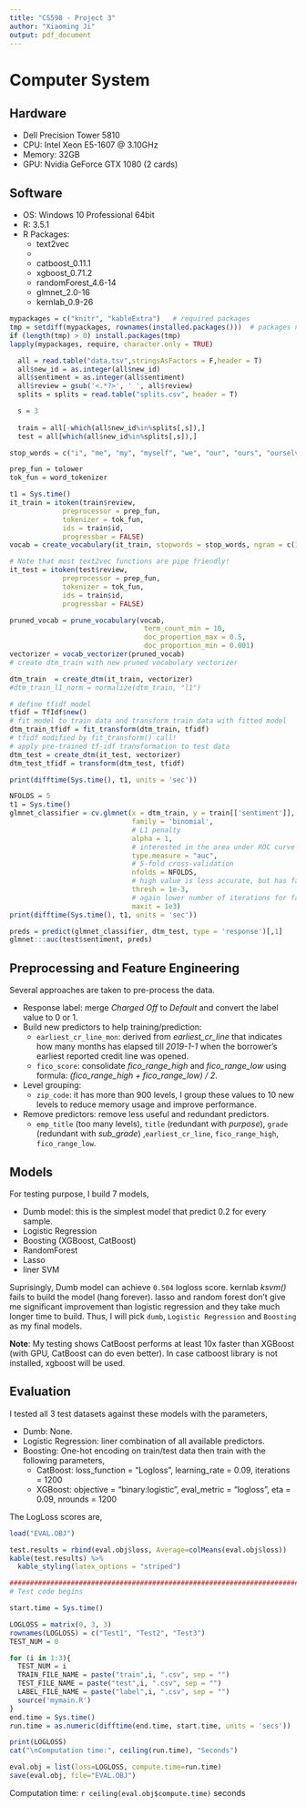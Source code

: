 ```yaml
---
title: "CS598 - Project 3"
author: "Xiaoming Ji"
output: pdf_document
---
```

# Computer System

## Hardware
- Dell Precision Tower 5810
- CPU: Intel Xeon E5-1607 @ 3.10GHz
- Memory: 32GB
- GPU: Nvidia GeForce GTX 1080 (2 cards)

## Software
- OS: Windows 10 Professional 64bit
- R: 3.5.1
- R Packages:
    - text2vec
    - 
    - catboost_0.11.1
    - xgboost_0.71.2
    - randomForest_4.6-14
    - glmnet_2.0-16
    - kernlab_0.9-26

```r
mypackages = c("knitr", "kableExtra")   # required packages
tmp = setdiff(mypackages, rownames(installed.packages()))  # packages need to be installed
if (length(tmp) > 0) install.packages(tmp)
lapply(mypackages, require, character.only = TRUE)
```


```r
  all = read.table("data.tsv",stringsAsFactors = F,header = T)
  all$new_id = as.integer(all$new_id)
  all$sentiment = as.integer(all$sentiment)
  all$review = gsub('<.*?>', ' ', all$review)
  splits = splits = read.table("splits.csv", header = T)
```
```r
  s = 3
  
  train = all[-which(all$new_id%in%splits[,s]),]
  test = all[which(all$new_id%in%splits[,s]),]
```

```r
stop_words = c("i", "me", "my", "myself", "we", "our", "ours", "ourselves", "you", "your", "yours")

prep_fun = tolower
tok_fun = word_tokenizer

t1 = Sys.time()
it_train = itoken(train$review, 
             preprocessor = prep_fun, 
             tokenizer = tok_fun, 
             ids = train$id, 
             progressbar = FALSE)
vocab = create_vocabulary(it_train, stopwords = stop_words, ngram = c(1L, 2L))

# Note that most text2vec functions are pipe friendly!
it_test = itoken(test$review, 
             preprocessor = prep_fun, 
             tokenizer = tok_fun, 
             ids = train$id, 
             progressbar = FALSE)

pruned_vocab = prune_vocabulary(vocab, 
                                 term_count_min = 10, 
                                 doc_proportion_max = 0.5,
                                 doc_proportion_min = 0.001)
vectorizer = vocab_vectorizer(pruned_vocab)
# create dtm_train with new pruned vocabulary vectorizer

dtm_train  = create_dtm(it_train, vectorizer)
#dtm_train_l1_norm = normalize(dtm_train, "l1")

# define tfidf model
tfidf = TfIdf$new()
# fit model to train data and transform train data with fitted model
dtm_train_tfidf = fit_transform(dtm_train, tfidf)
# tfidf modified by fit_transform() call!
# apply pre-trained tf-idf transformation to test data
dtm_test = create_dtm(it_test, vectorizer)
dtm_test_tfidf = transform(dtm_test, tfidf)

print(difftime(Sys.time(), t1, units = 'sec'))
```

```r
NFOLDS = 5
t1 = Sys.time()
glmnet_classifier = cv.glmnet(x = dtm_train, y = train[['sentiment']], 
                              family = 'binomial', 
                              # L1 penalty
                              alpha = 1,
                              # interested in the area under ROC curve
                              type.measure = "auc",
                              # 5-fold cross-validation
                              nfolds = NFOLDS,
                              # high value is less accurate, but has faster training
                              thresh = 1e-3,
                              # again lower number of iterations for faster training
                              maxit = 1e3)
print(difftime(Sys.time(), t1, units = 'sec'))
```

```r
preds = predict(glmnet_classifier, dtm_test, type = 'response')[,1]
glmnet:::auc(test$sentiment, preds)
```

## Preprocessing and Feature Engineering

Several approaches are taken to pre-process the data.

- Response label: merge *Charged Off* to *Default* and convert the label value to 0 or 1.
- Build new predictors to help training/prediction: 
    - `earliest_cr_line_mon`: derived from *earliest_cr_line* that indicates how many months has elapsed till *2019-1-1* when the borrower's earliest reported credit line was opened.
    - `fico_score`: consolidate *fico_range_high* and *fico_range_low* using formula: *(fico_range_high + fico_range_low) / 2*.
- Level grouping: 
    - `zip_code`: it has more than 900 levels, I group these values to 10 new levels to reduce memory usage and improve performance.
- Remove predictors: remove less useful and redundant predictors.
    - `emp_title` (too many levels), `title` (redundant with *purpose*), `grade` (redundant with *sub_grade*) ,`earliest_cr_line`, `fico_range_high`, `fico_range_low`.

## Models

For testing purpose, I build 7 models,

- Dumb model: this is the simplest model that predict 0.2 for every sample.
- Logistic Regression
- Boosting (XGBoost, CatBoost)
- RandomForest
- Lasso
- liner SVM

Suprisingly, Dumb model can achieve `0.504` logloss score. kernlab *ksvm()* fails to build the model (hang forever).  lasso and random forest don't give me significant improvement than logistic regression and they take much longer time to build. Thus, I will pick `dumb`, `Logistic Regression` and `Boosting` as my final models. 

**Note**: My testing shows CatBoost performs at least 10x faster than XGBoost (with GPU, CatBoost can do even better). In case catboost library is not installed, xgboost will be used.

## Evaluation

I tested all 3 test datasets against these models with the parameters,

- Dumb: None.
- Logistic Regression: liner combination of all available predictors.
- Boosting: One-hot encoding on train/test data then train with the following parameters,
    - CatBoost: loss_function = "Logloss", learning_rate = 0.09, iterations = 1200
    - XGBoost: objective = "binary:logistic", eval_metric = "logloss", eta = 0.09, nrounds = 1200

The LogLoss scores are,

```r
load("EVAL.OBJ")

test.results = rbind(eval.obj$loss, Average=colMeans(eval.obj$loss))
kable(test.results) %>%
  kable_styling(latex_options = "striped")
```

```r
#########################################################################
# Test code begins

start.time = Sys.time()

LOGLOSS = matrix(0, 3, 3)
rownames(LOGLOSS) = c("Test1", "Test2", "Test3")
TEST_NUM = 0

for (i in 1:3){
  TEST_NUM = i
  TRAIN_FILE_NAME = paste("train",i, ".csv", sep = "")
  TEST_FILE_NAME = paste("test",i, ".csv", sep = "")
  LABEL_FILE_NAME = paste("label",i, ".csv", sep = "")
  source('mymain.R')
}
end.time = Sys.time()
run.time = as.numeric(difftime(end.time, start.time, units = 'secs'))

print(LOGLOSS)
cat("\nComputation time:", ceiling(run.time), "Seconds")

eval.obj = list(loss=LOGLOSS, compute.time=run.time)
save(eval.obj, file="EVAL.OBJ")
```

Computation time: `r ceiling(eval.obj$compute.time)` seconds